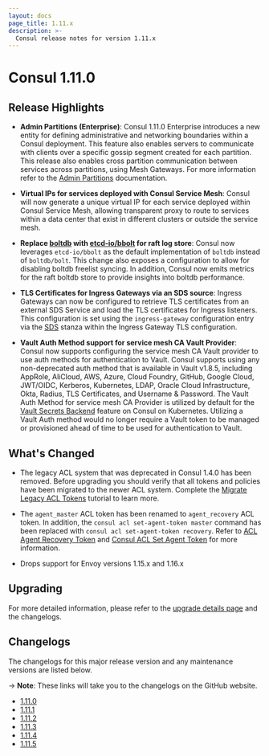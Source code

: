 ```yaml
---
layout: docs
page_title: 1.11.x
description: >-
  Consul release notes for version 1.11.x
---
```


# Consul 1.11.0

## Release Highlights

- **Admin Partitions (Enterprise)**: Consul 1.11.0 Enterprise introduces a new entity for defining administrative and networking boundaries within a Consul deployment. This feature also enables servers to communicate with clients over a specific gossip segment created for each partition. This release also enables cross partition communication between services across partitions, using Mesh Gateways. For more information refer to the [Admin Partitions](/consul/docs/enterprise/admin-partitions) documentation.

- **Virtual IPs for services deployed with Consul Service Mesh**:  Consul will now generate a unique virtual IP for each service deployed within Consul Service Mesh, allowing transparent proxy to route to services within a data center that exist in different clusters or outside the service mesh.

- **Replace [boltdb](https://github.com/boltdb/bolt) with [etcd-io/bbolt](https://github.com/etcd-io/bbolt) for raft log store**: Consul now leverages `etcd-io/bbolt` as the default implementation of `boltdb` instead of `boltdb/bolt`. This change also exposes a configuration to allow for disabling boltdb freelist syncing. In addition, Consul now emits metrics for the raft boltdb store to provide insights into boltdb performance.

- **TLS Certificates for Ingress Gateways via an SDS source**: Ingress Gateways can now be configured to retrieve TLS certificates from an external SDS Service and load the TLS certificates for Ingress listeners. This configuration is set using the `ingress-gateway` configuration entry via the [SDS](/consul/docs/reference/config-entry/ingress-gateway#sds) stanza within the Ingress Gateway TLS configuration.

- **Vault Auth Method support for service mesh CA Vault Provider**: Consul now supports configuring the service mesh CA Vault provider to use auth methods for authentication to Vault. Consul supports using any non-deprecated auth method that is available in Vault v1.8.5, including AppRole, AliCloud, AWS, Azure, Cloud Foundry, GitHub, Google Cloud, JWT/OIDC, Kerberos, Kubernetes, LDAP, Oracle Cloud Infrastructure, Okta, Radius, TLS Certificates, and Username & Password. The Vault Auth Method for service mesh CA Provider is utilized by default for the [Vault Secrets Backend](/consul/docs/deploy/server/k8s/examples/vault) feature on Consul on Kubernetes. Utilizing a Vault Auth method would no longer require a Vault token to be managed or provisioned ahead of time to be used for authentication to Vault.

## What's Changed

- The legacy ACL system that was deprecated in Consul 1.4.0 has been removed. Before upgrading you should verify that all tokens and policies have been migrated to the newer ACL system. Complete the [Migrate Legacy ACL Tokens](/consul/tutorials/security-operations/access-control-token-migration) tutorial to learn more.

- The `agent_master` ACL token has been renamed to `agent_recovery` ACL token. In addition, the `consul acl set-agent-token master` command has been replaced with `consul acl set-agent-token recovery`. Refer to [ACL Agent Recovery Token](/consul/docs/secure-consul/acl/tokens#acl-agent-recovery-token) and [Consul ACL Set Agent Token](/consul/commands/acl/set-agent-token) for more information.

- Drops support for Envoy versions 1.15.x and 1.16.x

## Upgrading

For more detailed information, please refer to the [upgrade details page](/consul/docs/upgrade/version-specific#consul-1-11-0) and the changelogs.

## Changelogs

The changelogs for this major release version and any maintenance versions are listed below.

-> **Note**: These links will take you to the changelogs on the GitHub website.

- [1.11.0](https://github.com/hashicorp/consul/releases/tag/v1.11.0)
- [1.11.1](https://github.com/hashicorp/consul/releases/tag/v1.11.1)
- [1.11.2](https://github.com/hashicorp/consul/releases/tag/v1.11.2)
- [1.11.3](https://github.com/hashicorp/consul/releases/tag/v1.11.3)
- [1.11.4](https://github.com/hashicorp/consul/releases/tag/v1.11.4)
- [1.11.5](https://github.com/hashicorp/consul/releases/tag/v1.11.5)
